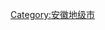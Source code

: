 {{Catnav|頁面分類|各種主題的頁面分類|依中国各省来作的分类|中国各省城市|安徽城市|安徽地级市}}
{{catmore|池州市}}

[[Category:安徽地级市|Category:安徽地级市]]